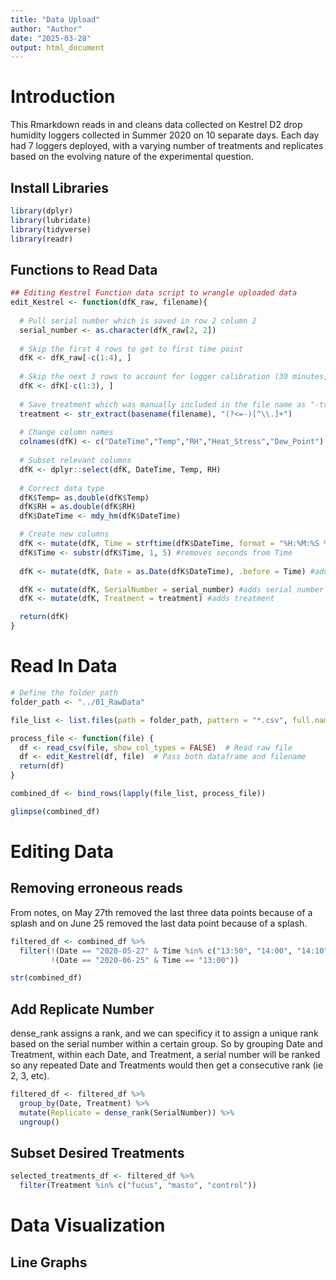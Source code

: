 ```yaml
---
title: "Data Upload"
author: "Author"
date: "2025-03-28"
output: html_document
---
```



# Introduction
This Rmarkdown reads in and cleans data collected on Kestrel D2 drop humidity loggers collected in Summer 2020 on 10 separate days. Each day had 7 loggers deployed, with a varying number of treatments and replicates based on the evolving nature of the experimental question. 

## Install Libraries
```r
library(dplyr)
library(lubridate)
library(tidyverse)
library(readr)
```

## Functions to Read Data

```r
## Editing Kestrel Function data script to wrangle uploaded data
edit_Kestrel <- function(dfK_raw, filename){
  
  # Pull serial number which is saved in row 2 column 2
  serial_number <- as.character(dfK_raw[2, 2]) 
  
  # Skip the first 4 rows to get to first time point
  dfK <- dfK_raw[-c(1:4), ]  
  
  # Skip the next 3 rows to account for logger calibration (30 minutes, each observation is 10 minutes apart)
  dfK <- dfK[-c(1:3), ]  
  
  # Save treatment which was manually included in the file name as "-treatment.csv"
  treatment <- str_extract(basename(filename), "(?<=-)[^\\.]+") 
  
  # Change column names
  colnames(dfK) <- c("DateTime","Temp","RH","Heat_Stress","Dew_Point")
  
  # Subset relevant columns
  dfK <- dplyr::select(dfK, DateTime, Temp, RH) 
  
  # Correct data type
  dfK$Temp= as.double(dfK$Temp)
  dfK$RH = as.double(dfK$RH)
  dfK$DateTime <- mdy_hm(dfK$DateTime)

  # Create new columns
  dfK <- mutate(dfK, Time = strftime(dfK$DateTime, format = "%H:%M:%S %p", tz = "UTC"), .before = Temp) #separates time as character 
  dfK$Time <- substr(dfK$Time, 1, 5) #removes seconds from Time
  
  dfK <- mutate(dfK, Date = as.Date(dfK$DateTime), .before = Time) #adds date column

  dfK <- mutate(dfK, SerialNumber = serial_number) #adds serial number 
  dfK <- mutate(dfK, Treatment = treatment) #adds treatment

  return(dfK)
}
```

# Read In Data
```r
# Define the folder path
folder_path <- "../01_RawData"

file_list <- list.files(path = folder_path, pattern = "*.csv", full.names = TRUE)

process_file <- function(file) {
  df <- read_csv(file, show_col_types = FALSE)  # Read raw file
  df <- edit_Kestrel(df, file)  # Pass both dataframe and filename
  return(df)
}

combined_df <- bind_rows(lapply(file_list, process_file))

glimpse(combined_df)
```
# Editing Data

## Removing erroneous reads
From notes, on May 27th removed the last three data points because of a splash and on June 25 removed the last data point because of a splash.
```r
filtered_df <- combined_df %>%
  filter(!(Date == "2020-05-27" & Time %in% c("13:50", "14:00", "14:10")) &
         !(Date == "2020-06-25" & Time == "13:00"))

str(combined_df)

```
## Add Replicate Number
dense_rank assigns a rank, and we can specificy it to assign a unique rank based on the serial number within a certain group. So by grouping Date and Treatment, within each Date, and Treatment, a serial number will be ranked so any repeated Date and Treatments would then get a consecutive rank (ie 2, 3, etc). 
```r
filtered_df <- filtered_df %>%
  group_by(Date, Treatment) %>%
  mutate(Replicate = dense_rank(SerialNumber)) %>%
  ungroup()
```



## Subset Desired Treatments
```r
selected_treatments_df <- filtered_df %>%
  filter(Treatment %in% c("fucus", "masto", "control"))
```


# Data Visualization

## Line Graphs


